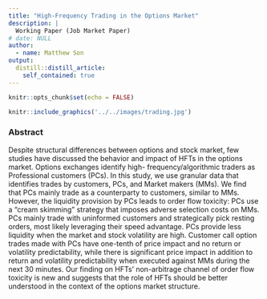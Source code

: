 ```yaml
---
title: "High-Frequency Trading in the Options Market"
description: |
  Working Paper (Job Market Paper)
# date: NULL
author:
  - name: Matthew Son
output:
  distill::distill_article:
    self_contained: true
---
```




```r
knitr::opts_chunk$set(echo = FALSE)
```

```r
knitr::include_graphics('../../images/trading.jpg')
```


### Abstract

Despite structural differences between options and stock market, few studies have discussed the behavior and impact of HFTs in the options market. Options exchanges identify high- frequency/algorithmic traders as Professional customers (PCs). In this study, we use granular data that identifies trades by customers, PCs, and Market makers (MMs). We find that PCs mainly trade as a counterparty to customers, similar to MMs. However, the liquidity provision by PCs leads to order flow toxicity: PCs use a “cream skimming” strategy that imposes adverse selection costs on MMs. PCs mainly trade with uninformed customers and strategically pick resting orders, most likely leveraging their speed advantage. PCs provide less liquidity when the market and stock volatility are high. Customer call option trades made with PCs have one-tenth of price impact and no return or volatility predictability, while there is significant price impact in addition to return and volatility predictability when executed against MMs during the next 30 minutes. Our finding on HFTs’ non-arbitrage channel of order flow toxicity is new and suggests that the role of HFTs should be better understood in the context of the options market structure.
